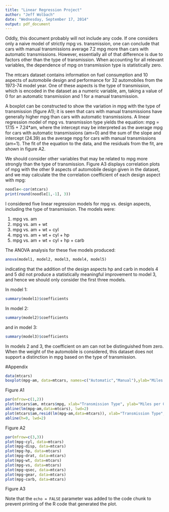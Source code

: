```yaml
---
title: "Linear Regression Project"
author: "Jeff Wolbach"
date: "Wednesday, September 17, 2014"
output: pdf_document
---
```


Oddly, this document probably will not include any code.  If one considers only a naive model of strictly mpg vs. transmission, one can conclude that cars with manual transmissions average 7.2 mpg more than cars with automatic transmissions.  However, essentially all of that difference is due to factors other than the type of transmission.  When accounting for all relevant variables, the dependence of mpg on transmission type is statistically zero.

The mtcars dataset contains information on fuel consumption and 10 aspects of automobile design and performance for 32 automobiles from the 1973-74 model year.  One of these aspects is the type of transmission, which is encoded in the dataset as a numeric variable, am, taking a value of 0 for an automatic transmission and 1 for a manual transmission.  

A boxplot can be constructed to show the variation in mpg with the type of transmission (figure A1); it is seen that cars with manual transmissions have generally higher mpg than cars with automatic transmissions. A linear regression model of mpg vs. transmission type yields the equation:  mpg = 17.15 + 7.24*am, where the intercept may be interpreted as the average mpg for cars with automatic transmissions (am=0) and the sum of the slope and intercept (24.39) as the average mpg for cars with manual transmissions (am=1).  The fit of the equation to the data, and the residuals from the fit, are shown in figure A2.

We should consider other variables that may be related to mpg more strongly than the type of transmission.  Figure A3 displays correlation plots of mpg with the other 9 aspects of automobile design given in the dataset, and we may calculate the the correlation coefficient of each design aspect with mpg:
```r
noodle<-cor(mtcars)
print(round(noodle[1,-1], 3))
```

I considered five linear regression models for mpg vs. design aspects, including the type of transmission. The models were:

1. mpg vs. am
2. mpg vs. am + wt
3. mpg vs. am + wt + cyl
4. mpg vs. am + wt + cyl + hp
5. mpg vs. am + wt + cyl + hp + carb

The ANOVA analysis for these five models produced:
```r
anova(model1, model2, model3, model4, model5)
```

indicating that the addition of the design aspects hp and carb in models 4 and 5 did not produce a statistically meaningful improvement to model 3, and hence we should only consider the first three models.

In model 1:
```r
summary(model1)$coefficients
```

In model 2:
```r
summary(model2)$coefficients
```

and in model 3:
```r
summary(model3)$coefficients
```

In models 2 and 3, the coefficient on am can not be distinguished from zero.  When the weight of the automobile is considered, this dataset does not support a distinction in mpg based on the type of transmission.





#Appendix

```r
data(mtcars)
boxplot(mpg~am, data=mtcars, names=c("Automatic","Manual"),ylab="Miles per Gallon", main="MPG as a Function of Transmission")
```
Figure A1

```r
par(mfrow=c(1,2))
plot(mtcars$am, mtcars$mpg, xlab="Transmission Type", ylab="Miles per Gallon")
abline(lm(mpg~am,data=mtcars), lwd=2)
plot(mtcars$am,resid(lm(mpg~am,data=mtcars)), xlab="Transmission Type", ylab="Residual from Model")
abline(h=0, lwd=2)
```
Figure A2

```r
par(mfrow=c(3,3))
plot(mpg~cyl, data=mtcars)
plot(mpg~disp, data=mtcars)
plot(mpg~hp, data=mtcars)
plot(mpg~drat, data=mtcars)
plot(mpg~wt, data=mtcars)
plot(mpg~vs, data=mtcars)
plot(mpg~qsec, data=mtcars)
plot(mpg~gear, data=mtcars)
plot(mpg~carb, data=mtcars)
```
Figure A3

Note that the `echo = FALSE` parameter was added to the code chunk to prevent printing of the R code that generated the plot.

